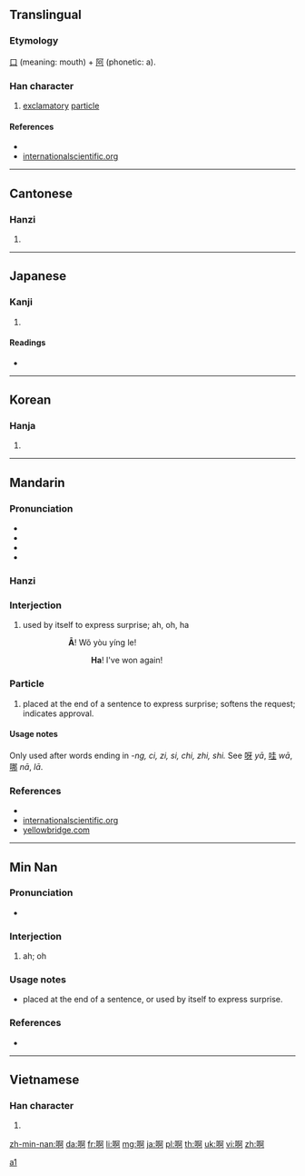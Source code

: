 {{also|a}}
==Translingual==
{{stroke order}}

===Etymology===
[[口]] (meaning: mouth) + [[阿]] (phonetic: a).

===Han character===
{{Han char|rn=30|rad=口|as=08|sn=11|four=6102<sub>0</sub>|canj=口弓中口 (RNLR)}}

# [[exclamatory]] [[particle]]

====References====
* {{Han ref|kx=0195.040|dkj=03808|dj=0416.050|hdz=10634.180|uh=554A|ud=21834|bh=B0DA|bd=45274}}
* [http://internationalscientific.org/CharacterASP/CharacterEtymology.aspx?characterInput=%E5%95%8A internationalscientific.org]

----

==Cantonese==
{{zh-hanzi|啊}}

===Hanzi===
{{yue-hanzi|jyut=|y=[[a1]], [[a2]], [[a3]]}}

# {{defn|lang=yue|sort=口08}}

----

==Japanese==

===Kanji===
{{ja-kanji|grade=|rs=口08}}

# {{defn|lang=ja|sort=口08}}

====Readings====
* {{ja-readings|on=[[あ]] (a)|kun=[[こえ]] (koe)}}

----

==Korean==

===Hanja===
{{ko-hanja|hangeul=아|rv=a|mr=a}}

# {{defn|lang=ko|sort=口08}}

----

==Mandarin==
{{zh-hanzi|啊}}

===Pronunciation===
* {{audio|Zh-ā.ogg|audio}}
* {{IPA|[ a˥˥ ]|lang=cmn}}
* {{audio|Zh-a.ogg|audio}}
* {{IPA|[ a ]|lang=cmn}}

===Hanzi===
{{cmn-hanzi|pin=[[ā]] ([[a1]]), [[á]] ([[a2]], [[ǎ]] ([[a3]]), [[à]] ([[a4]])|wg=a<sup>1</sup>, a<sup>2</sup>, a<sup>3</sup>, a<sup>4</sup>}}

===Interjection===
{{cmn-interj|ts|pin=[[ā#Mandarin|ā]]|pint=a1|rs=口08}}

# {{Beginning Mandarin|lang=cmn|script=traditional|script2=simplified|skey=口08|skey2=a1}} used by itself to express surprise; ah, oh, ha
#: {{Hani|'''啊'''！我又赢了！}}
#:: '''Ā'''! Wǒ yòu yíng le!
#::: '''Ha'''! I've won again!

===Particle===
{{cmn-particle|ts|pin=[[a#Mandarin|a]]|pint=a|rs=口08}}

# {{Beginning Mandarin|lang=cmn|script=traditional|script2=simplified|skey=口08|skey2=a1}} placed at the end of a sentence to express surprise; softens the request; indicates approval. 

====Usage notes====
Only used after words ending in ''-ng, ci, zi, si, chi, zhi, shi.'' See [[呀]] ''yā'', [[哇]] ''wā'', [[哪]] ''nā'', [[]] ''lā''.

===References===
* {{reference-book | last = Shao | first = Jingmin (ed.) | authorlink =  | coauthors =  | year = 2000 | title = HSK Dictionary (HSK汉语水平考试词典) | language = Mandarin/English | publisher = Huadong Teachers College Publishers | location = Shanghai | id = ISBN 7561720785}}
* [http://internationalscientific.org/CharacterASP/CharacterEtymology.aspx?characterInput=%E5%95%8A internationalscientific.org]
* [http://www.yellowbridge.com/chinese/wordsearch.php?searchMode=C&word=%E5%95%8A yellowbridge.com]

[[Category:Mandarin entries with audio links|a1]]

----

==Min Nan==
{{zh-hanzi|啊}}

===Pronunciation===
* {{IPA|[ a ]|lang=nan}}

===Interjection===
{{nan-inter|ts|poj=a|pojt=a|rs=口08}}

# ah; oh

===Usage notes===
* placed at the end of a sentence, or used by itself to express surprise.

===References===
* {{cite web
| url = http://203.64.42.21/iug/ungian/SoannTeng/chil/taihoa.asp
| title = 啊
| work = On-line Taiwanese/Mandarin Dictionary (台文／華文線頂辭典)
| language = Taiwanese/English
| accessdate = 2011-01-29}}

----

==Vietnamese==

===Han character===
{{vi-hantu|[[a]], [[à]], [[ạ]]|rs=口08}}

# {{defn|lang=vi|sort=口08}}

[[zh-min-nan:啊]]
[[da:啊]]
[[fr:啊]]
[[li:啊]]
[[mg:啊]]
[[ja:啊]]
[[pl:啊]]
[[th:啊]]
[[uk:啊]]
[[vi:啊]]
[[zh:啊]]